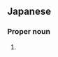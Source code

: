 ==Japanese==
{{ja-kanjitab|こう|へい|yomi=o}}

===Proper noun===
{{ja-pos|proper|こうへい}}

# {{given name|male|lang=ja|sort=こうへい}}